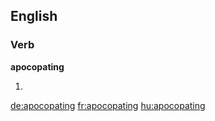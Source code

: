 
==English==

===Verb===
'''apocopating'''

# {{present participle of|apocopate}}

[[de:apocopating]]
[[fr:apocopating]]
[[hu:apocopating]]